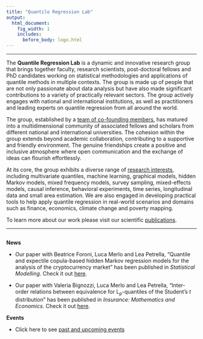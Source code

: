 ```yaml
---
title: "Quantile Regression Lab"
output:
  html_document:
    fig_width: 1
    includes:
      before_body: logo.html
---
```


------------------------------------------------------------------------

<!-- ### What we do -->

The **Quantile Regression Lab** is a dynamic and innovative research group that brings together faculty, research scientists, post-doctoral fellows and PhD candidates working on statistical methodologies and applications of quantile methods in multiple contexts. The group is made up of people that are not only passionate about data analysis but have also made significant contributions to a variety of practically relevant sectors. The group actively engages with national and international institutions, as well as practitioners and leading experts on quantile regression from all around the world.

The group, established by a [team of co-founding members](https://quantileregressionlab.github.io/people.html), has matured into a multidimensional community of associated fellows and scholars from different national and international universities. The cohesion within the group extends beyond academic collaboration, contributing to a supportive and friendly environment. The genuine friendships create a positive and inclusive atmosphere where open communication and the exchange of ideas can flourish effortlessly.

At its core, the group exhibits a diverse range of [research interests](https://quantileregressionlab.github.io/research.html), including multivariate quantiles, machine learning, graphical models, hidden Markov models, mixed frequency models, survey sampling, mixed-effects models, causal inference, behavioral experiments, time series, longitudinal data and small area estimation. We are also engaged in developing practical tools to help apply quantile regression in real-world scenarios and domains such as finance, economics, climate change and poverty mapping.

To learn more about our work please visit our scientific [publications](https://quantileregressionlab.github.io/sel_pubs.html).

<!-- team that brings together scholars from various universities across Italy and Europe. The group is dedicated to advancing quantile regression modeling in a broad range of areas, including:

-   Multivariate quantiles
-   Machine learning
-   Graphical models
-   Survey sampling
-   Mixed-effects models
-   Small area estimation

The methodologies developed by our group have been successfully applied, among other areas, to:

-   Time series analysis
-   Finance
-   Economics
-   Climate change
-   Poverty mapping

These results have been published in several scientific journals. For a complete list see the [Publication](https://quantileregressionlab.github.io/publications.html) page .
-->

------------------------------------------------------------------------

```{=html}
<!---From http://stackoverflow.com/questions/31753897/2-column-section-in-r-markdown:
Put in your css file or directly in rmarkdown--->
```
```{=html}
<style>
  .col2 {
    columns: 2 500px;         /* number of columns and width in pixels*/
    -webkit-columns: 2 500px; /* chrome, safari */
    -moz-columns: 2 500px;    /* firefox */
  }
</style>
```
::: col2
**News**

- Our paper with Beatrice Foroni, Luca Merlo and Lea Petrella, "Quantile and expectile copula-based hidden Markov regression models for the analysis of the cryptocurrency market" has been published in *Statistical Modelling*. Check it out [here](https://journals.sagepub.com/share/HV8KJVAJI6GD92ICSYPK?target=10.1177/1471082X241279513).

- Our paper with Valeria Bignozzi, Luca Merlo and Lea Petrella, "Inter-order relations between equivalence for L$_p$-quantiles of the Student's $t$ distribution" has been published in *Insurance: Mathematics and Economics*. Check it out [here](https://www.sciencedirect.com/science/article/pii/S0167668724000222).

**Events**

- Click here to see [past and upcoming events](events.html) <br> <br>
:::

<br>

<center>
